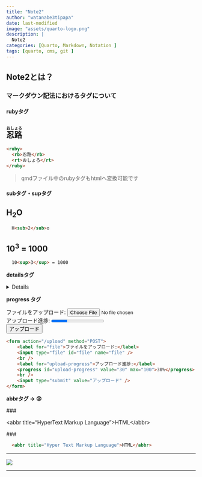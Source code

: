 ```yaml
---
title: "Note2"
author: "watanabe3tipapa"
date: last-modified
image: "assets/quarto-logo.png"
description: |
  Note2
categories: [Quarto, Markdown, Notation ]
tags: [quarto, cms, git ]
---
```


## Note2とは？

### マークダウン記法におけるタグについて

#### rubyタグ

## <ruby><rb>忍路</rb><rt>おしょろ</rt></ruby>

``` html
<ruby>
  <rb>忍路</rb>
  <rt>おしょろ</rt>
</ruby>
```

> qmdファイル中のrubyタグもhtmlへ変換可能です

#### subタグ・supタグ

## H<sub>2</sub>O

``` html
  H<sub>2</sub>o
```

## 10<sup>3</sup> = 1000

``` html
  10<sup>3</sup> = 1000
```

**detailsタグ**

<details>\##</details>

**progress タグ**


<form action="/upload" method="POST">
<label for="file">ファイルをアップロード:</label> <input type="file" id="file" name="file" /> <br /> <label for="upload-progress">アップロード進捗:</label> <progress id="upload-progress" value="30" max="100">30%</progress> <br /> <input type="submit" value="アップロード" />
</form>


``` html
<form action="/upload" method="POST">
    <label for="file">ファイルをアップロード:</label>
    <input type="file" id="file" name="file" />
    <br />
    <label for="upload-progress">アップロード進捗:</label>
    <progress id="upload-progress" value="30" max="100">30%</progress>
    <br />
    <input type="submit" value="アップロード" />
</form>
```

**abbrタグ -\> 😢**

\###

\<abbr title="HyperText Markup Language"\>HTML\</abbr\>

\###

``` html       
  <abbr title="Hyper Text Markup Language">HTML</abbr>
```

------------------------------------------------------------------------

![](./assets/UC900.jpg)

------------------------------------------------------------------------